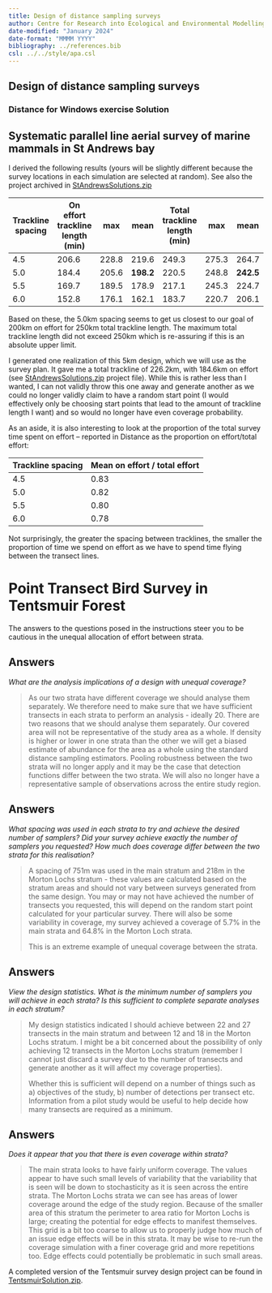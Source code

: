 ```yaml
---
title: Design of distance sampling surveys
author: Centre for Research into Ecological and Environmental Modelling <br> **University of St Andrews**
date-modified: "January 2024"
date-format: "MMMM YYYY"
bibliography: ../references.bib
csl: ../../style/apa.csl
---
```


:::{.callout-warning collapse=false appearance='default' icon=true}
# Design of distance sampling surveys
### Distance for Windows exercise Solution
:::

## Systematic parallel line aerial survey of marine mammals in St Andrews bay

I derived the following results (yours will be slightly different because the survey locations in each simulation are selected at random). See also the project archived in [StAndrewsSolutions.zip](StAndrewsSolutions.zip)

| Trackline spacing | On effort trackline length (min) |  max     |     mean      | Total trackline length (min) |  max     |   mean        |
|-------------------|----------------------------|-------|-----------|------------------------|-------|-----------|
| 4.5               | 206.6                      | 228.8 | 219.6     | 249.3                  | 275.3 | 264.7     |
| 5.0               | 184.4                      | 205.6 | **198.2** | 220.5                  | 248.8 | **242.5** |
| 5.5               | 169.7                      | 189.5 | 178.9     | 217.1                  | 245.3 | 224.7     |
| 6.0               | 152.8                      | 176.1 | 162.1     | 183.7                  | 220.7 | 206.1     |

Based on these, the 5.0km spacing seems to get us closest to our goal of 200km on effort for 250km total trackline length. The maximum total trackline length did not exceed 250km which is re-assuring if this is an absolute upper limit.

I generated one realization of this 5km design, which we will use as the survey plan. It gave me a total trackline of 226.2km, with 184.6km on effort (see [StAndrewsSolutions.zip](StAndrewsSolutions.zip) project file). While this is rather less than I wanted, I can not validly throw this one away and generate another as we could no longer validly claim to have a random start point (I would effectively only be choosing start points that lead to the amount of trackline length I want) and so would no longer have even coverage probability.

As an aside, it is also interesting to look at the proportion of the total survey time spent on effort – reported in Distance as the proportion on effort/total effort:

| Trackline spacing | Mean on effort / total effort |
|-------------------|-------------------------------|
| 4.5               | 0.83                          |
| 5.0               | 0.82                          |
| 5.5               | 0.80                          |
| 6.0               | 0.78                          |

Not surprisingly, the greater the spacing between tracklines, the smaller the proportion of time we spend on effort as we have to spend time flying between the transect lines.


# Point Transect Bird Survey in Tentsmuir Forest

The answers to the questions posed in the instructions steer you to be cautious in the unequal allocation of effort between strata. 

:::{.callout-tip}
## Answers

*What are the analysis implications of a design with unequal coverage?*

> As our two strata have different coverage we should analyse them separately. We therefore need to make sure that we have sufficient transects in each strata to perform an analysis - ideally 20. There are two reasons that we should analyse them separately. Our covered area will not be representative of the study area as a whole. If density is higher or lower in one strata than the other we will get a biased estimate of abundance for the area as a whole using the standard distance sampling estimators. Pooling robustness between the two strata will no longer apply and it may be the case that detection functions differ between the two strata. We will also no longer have a representative sample of observations across the entire study region.

:::

:::{.callout-tip}
## Answers

*What spacing was used in each strata to try and achieve the desired number of samplers? Did your survey achieve exactly the number of samplers you requested? How much does coverage differ between the two strata for this realisation?*

> A spacing of 751m was used in the main stratum and 218m in the Morton Lochs stratum - these values are calculated based on the stratum areas and should not vary between surveys generated from the same design. You may or may not have achieved the number of transects you requested, this will depend on the random start point calculated for your particular survey. There will also be some variability in coverage, my survey achieved a coverage of 5.7% in the main strata and 64.8% in the Morton Loch strata.
>
> This is an extreme example of unequal coverage between the strata.

:::


:::{.callout-tip}
## Answers
*View the design statistics. What is the minimum number of samplers you will achieve in each strata? Is this sufficient to complete separate analyses in each stratum?*

> My design statistics indicated I should achieve between 22 and 27 transects in the main stratum and between 12 and 18 in the Morton Lochs stratum. I might be a bit concerned about the possibility of only achieving 12 transects in the Morton Lochs stratum (remember I cannot just discard a survey due to the number of transects and generate another as it will affect my coverage properties). 
>
> Whether this is sufficient will depend on a number of things such as a) objectives of the study, b) number of detections per transect etc. Information from a pilot study would be useful to help decide how many transects are required as a minimum.

:::

:::{.callout-tip}
## Answers
*Does it appear that you that there is even coverage within strata?*

> The main strata looks to have fairly uniform coverage. The values appear to have such small levels of variability that the variability that is seen will be down to stochasticity as it is seen across the entire strata. The Morton Lochs strata we can see has areas of lower coverage around the edge of the study region. Because of the smaller area of this stratum the perimeter to area ratio for Morton Lochs is large; creating the potential for edge effects to manifest themselves. This grid is a bit too coarse to allow us to properly judge how much of an issue edge effects will be in this strata. It may be wise to re-run the coverage simulation with a finer coverage grid and more repetitions too. Edge effects could potentially be problematic in such small areas.

:::

A completed version of the Tentsmuir survey design project can be found in [TentsmuirSolution.zip](TentsmuirSolution.zip).